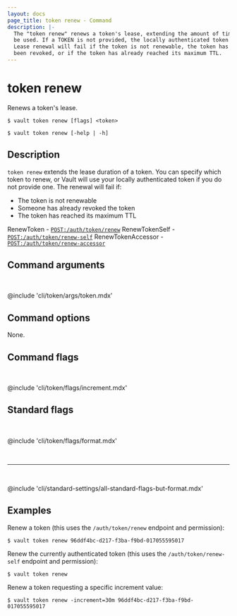```yaml
---
layout: docs
page_title: token renew - Command
description: |-
  The "token renew" renews a token's lease, extending the amount of time it can
  be used. If a TOKEN is not provided, the locally authenticated token is used.
  Lease renewal will fail if the token is not renewable, the token has already
  been revoked, or if the token has already reached its maximum TTL.
---
```


# token renew

Renews a token's lease.

<CodeBlockConfig hideClipboard>

```shell-session
$ vault token renew [flags] <token>

$ vault token renew [-help | -h]
```

</CodeBlockConfig>

## Description

`token renew` extends the lease duration of a token. You can specify which token 
to renew, or Vault will use your locally authenticated token if you do not
provide one. The renewal will fail if:

- The token is not renewable
- Someone has already revoked the token
- The token has reached its maximum TTL

<Tip title="Related API endpoints">

  RenewToken - [`POST:/auth/token/renew`](/vault/api-docs/auth/token#renew-a-token)
  RenewTokenSelf - [`POST:/auth/token/renew-self`](/vault/api-docs/auth/token#renew-a-token-self)
  RenewTokenAccessor - [`POST:/auth/token/renew-accessor`](/vault/api-docs/auth/token#renew-a-token-accessor)

</Tip>

## Command arguments

<br />

@include 'cli/token/args/token.mdx'

## Command options

None.

## Command flags

<br />

@include 'cli/token/flags/increment.mdx'

## Standard flags

<br />

@include 'cli/token/flags/format.mdx'

<br /><hr /><br />

@include 'cli/standard-settings/all-standard-flags-but-format.mdx'

## Examples

Renew a token (this uses the `/auth/token/renew` endpoint and permission):

```shell-session
$ vault token renew 96ddf4bc-d217-f3ba-f9bd-017055595017
```

Renew the currently authenticated token (this uses the `/auth/token/renew-self`
endpoint and permission):

```shell-session
$ vault token renew
```

Renew a token requesting a specific increment value:

```shell-session
$ vault token renew -increment=30m 96ddf4bc-d217-f3ba-f9bd-017055595017
```
